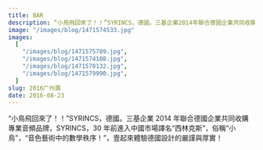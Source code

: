```yaml
---
title: BAR
description: “小鳥飛回來了！！”SYRINCS，德國。三基企業2014年聯合德國企業共同收購專業音頻品牌，SYRINCS，30年前進入中國市場譯名“西林克斯”，俗稱“小鳥”，“音色藝術中的數學秩序！”
image: "/images/blog/1471574533.jpg"
images:
  [
    "/images/blog/1471575789.jpg",
    "/images/blog/1471574108.jpg",
    "/images/blog/1471578132.jpg",
    "/images/blog/1471579990.jpg",
  ]
slug: 2016广州展
date: 2016-08-23
---
```


“小鳥飛回來了！！”SYRINCS，德國。三基企業 2014 年聯合德國企業共同收購專業音頻品牌，SYRINCS，30 年前進入中國市場譯名“西林克斯”，俗稱“小鳥”，“音色藝術中的數學秩序！”，壹起來體驗德國設計的嚴謹與厚實！
